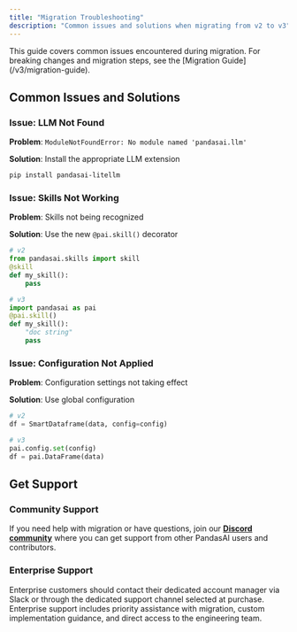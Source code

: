 ```yaml
---
title: "Migration Troubleshooting"
description: "Common issues and solutions when migrating from v2 to v3"
---
```


<Note>
  This guide covers common issues encountered during migration. For breaking changes and migration steps, see the [Migration Guide](/v3/migration-guide).
</Note>

## Common Issues and Solutions

### Issue: LLM Not Found

**Problem**: `ModuleNotFoundError: No module named 'pandasai.llm'`

**Solution**: Install the appropriate LLM extension

```bash
pip install pandasai-litellm
```

### Issue: Skills Not Working

**Problem**: Skills not being recognized

**Solution**: Use the new `@pai.skill()` decorator

```python
# v2
from pandasai.skills import skill
@skill
def my_skill():
    pass

# v3
import pandasai as pai
@pai.skill()
def my_skill():
    "doc string"
    pass
```

### Issue: Configuration Not Applied

**Problem**: Configuration settings not taking effect

**Solution**: Use global configuration

```python
# v2
df = SmartDataframe(data, config=config)

# v3
pai.config.set(config)
df = pai.DataFrame(data)
```

## Get Support

### Community Support

If you need help with migration or have questions, join our **[Discord community](https://discord.gg/KYKj9F2FRH)** where you can get support from other PandasAI users and contributors.

### Enterprise Support

Enterprise customers should contact their dedicated account manager via Slack or through the dedicated support channel selected at purchase. Enterprise support includes priority assistance with migration, custom implementation guidance, and direct access to the engineering team.
